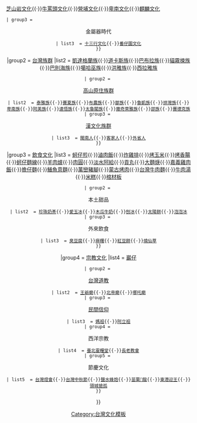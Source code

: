 {{Navbox
|name= 台灣文化
|title= [[台灣文化]]

|group1 = [[台灣史前時期|史前文化]]
|list1  = {{Navbox subgroup
 | style  = 
 | groupstyle = 
 | evenstyle  = 

 | group1 = <center>[[舊石器時代]]
 | list1  = [[長濱文化]]
 | group2 = <center>[[新石器時代]]
 | list2  = [[大坌坑文化]]{{·}}[[圓山文化]]{{·}}[[芝山岩文化]]{{·}}[[牛罵頭文化]]{{·}}[[營埔文化]]{{·}}[[卑南文化]]{{·}}[[麒麟文化]]
 | group3 = <center>金屬器時代
 | list3  = [[十三行文化]]{{·}}[[番仔園文化]]
 }}

|group2 = [[台灣族群]]
|list2  = {{Navbox subgroup
 | style  = 
 | groupstyle = 
 | evenstyle  = 

 | group1 = <center>[[平埔族|平埔原住族群]]
 | list1  = [[噶瑪蘭族]]{{·}}[[凱達格蘭族]]{{·}}[[道卡斯族]]{{·}}[[巴布拉族]]{{·}}[[貓霧捒族]]{{·}}[[巴則海族]]{{·}}[[噶哈巫族]]{{·}}[[洪雅族]]{{·}}[[西拉雅族]]
 | group2 = <center>[[高山族|高山原住族群]]
 | list2  = [[泰雅族]]{{·}}[[賽夏族]]{{·}}[[布農族]]{{·}}[[鄒族]]{{·}}[[魯凱族]]{{·}}[[排灣族]]{{·}}[[卑南族]]{{·}}[[阿美族]]{{·}}[[達悟族]]{{·}}[[太魯閣族]]{{·}}[[撒奇萊雅族]]{{·}}[[邵族]]{{·}}[[賽德克族]]
 | group3 = <center>[[漢族|漢文化族群]]
 | list3  = [[閩南人]]{{·}}[[客家人]]{{·}}[[臺灣外省人|外省人]]
 }}

|group3 = [[台灣小吃|飲食文化]]
|list3  = {{Navbox subgroup
 | style  = 
 | groupstyle = 
 | evenstyle  = 

 | group1 = <center>本土飲食
 | list1  = [[肉羹]]{{·}}[[蚵仔煎]]{{·}}[[滷肉飯]]{{·}}[[炸雞排]]{{·}}[[烤玉米]]{{·}}[[烤香腸]]{{·}}[[蚵仔麵線]]{{·}}[[羊肉爐]]{{·}}[[肉圓 (台灣)|肉圓]]{{·}}[[淡水阿給]]{{·}}[[貢丸]]{{·}}[[大麵焿]]{{·}}[[嘉義雞肉飯]]{{·}}[[擔仔麵]]{{·}}[[鱔魚意麵]]{{·}}[[萬巒豬腳]]{{·}}[[蒙古烤肉]]{{·}}[[台灣牛肉麵]]{{·}}[[牛肉湯#臺南牛肉湯|牛肉湯]]{{·}}[[米糕 (台灣小吃)|米糕]]{{·}}[[棺材板]]
 | group2 = <center>本土甜品
 | list2  = [[珍珠奶茶]]{{·}}[[愛玉冰]]{{·}}[[木瓜牛奶]]{{·}}[[刨冰]]{{·}}[[太陽餅]]{{·}}[[泡泡冰]]
 | group3 = <center>外來飲食
 | list3  = [[臭豆腐]]{{·}}[[麻糬]]{{·}}[[紅豆餅]]{{·}}[[燒仙草]]
 }}

|group4 = [[台灣宗教|宗教文化]]
|list4  = {{Navbox subgroup
 | style  = 
 | groupstyle = 
 | evenstyle  = 

 | group1 = <center>[[台灣佛教]]
 | list1  = [[佛光山]]{{·}}[[巖仔]]
 | group2 = <center>[[台灣道教]]
 | list2  = [[王爺廟]]{{·}}[[北帝廟]]{{·}}[[哪吒廟]]
 | group3 = <center>[[台灣民間信仰|民間信仰]]
 | list3  = [[台灣媽祖信仰|媽祖]]{{·}}[[阿立祖]]
 | group4 = <center>西洋宗教
 | list4  = [[臺北靈糧堂]]{{·}}[[長老教會]]
 | group5 = <center>節慶文化
 | list5  = [[台灣燈會]]{{·}}[[中秋節 (華人)#各地情況#臺灣|台灣中秋節]]{{·}}[[鹽水蜂炮]]{{·}}[[苗栗𪹚龍]]{{·}}[[東港迎王]]{{·}}[[搶孤|頭城搶孤]]
 }}

}}
<noinclude>
{{collapsible option}}
[[Category:台灣文化模板]]
</noinclude>